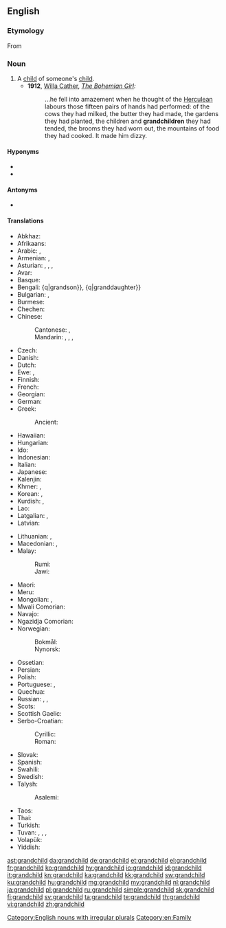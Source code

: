 ==English==
{{wikipedia}}

===Etymology===
From {{prefix|grand|child|lang=en}}

===Noun===
{{en-noun|grandchildren}}

# A [[child]] of someone's [[child]].
#* '''1912''', [[w:Willa Cather|Willa Cather]], ''[[w:The Bohemian Girl (short story)|The Bohemian Girl]]:''
#*: ...he fell into amazement when he thought of the [[Herculean]] labours those fifteen pairs of hands had performed: of the cows they had milked, the butter they had made, the gardens they had planted, the children and '''grandchildren''' they had tended, the brooms they had worn out, the mountains of food they had cooked. It made him dizzy.

====Hyponyms====
* {{l|en|granddaughter}}
* {{l|en|grandson}}

====Antonyms====
* {{sense|with regard to ancestry}} {{l|en|grandparent}}

====Translations====
{{trans-top|child of someone’s child}}
* Abkhaz: {{t-needed|ab}}
* Afrikaans: {{t+|af|kleinkind|n}}
* Arabic: {{t|ar|حَفِيد|m}} {{qualifier|grandson}}, {{t|ar|حَفِيدَة|f}} {{qualifier|granddaughter}}
* Armenian: {{t+|hy|թոռ}}, {{t+|hy|թոռնիկ}}
* Asturian: {{t+|ast|nietu|m}}, {{t+|ast|ñetu|m}}, {{t+|ast|nieta|f}}, {{t+|ast|ñeta|f}}
* Avar: {{t-needed|av}}
* Basque: {{t+|eu|biloba}}
* Bengali: {{t|bn|নাতি}} {q|grandson}}, {{t|bn|নাতনি}} {q|granddaughter}}
* Bulgarian: {{t+|bg|внук|m}}, {{t+|bg|вну́чка|f}}
* Burmese: {{t+|my|မြေး|sc=Mymr}}
* Chechen: {{t-needed|ce}}
* Chinese:
*: Cantonese: {{t|yue|孫|sc=Hani}}, {{t|yue|孙|tr=syun1|sc=Hani}}
*: Mandarin: {{t+|cmn|孫子|tr=sūnzi|sc=Hani}}, {{t+|cmn|孫兒|sc=Hani}}, {{t+|cmn|孙儿|tr=sūn'ér|sc=Hani}} {{qualifier|grandson}}, {{t+|cmn|孫女|tr=sūnnǚ|sc=Hani}} {{qualifier|granddaughter}}
* Czech: {{t+|cs|vnouče|n}}
* Danish: {{t+|da|barnebarn|n}}
* Dutch: {{t+|nl|kleinkind|n}}
* Ewe: {{t|ee|tɔgbuiyɔvi|n}}, {{t|ee|mamayɔvi|n}}
* Finnish: {{t+|fi|lapsenlapsi}}
* French: {{t+|fr|petit-enfant|m}}
* Georgian: {{t+|ka|შვილიშვილი}}
* German: {{t+|de|Enkelkind|n}}
* Greek: {{t+|el|εγγόνι|n}}
*: Ancient: {{t|grc|ἔγγονος|m}}
* Hawaiian: {{t|haw|moʻopuna}}
* Hungarian: {{t+|hu|unoka}}
* Ido: {{t+|io|nepoto}}
* Indonesian: {{t+|id|cucu}}
* Italian: {{t+|it|nipote|m|f}}
* Japanese: {{t+|ja|孫|tr=まご, mago}}
* Kalenjin: {{t|kln|mjokoret}}
* Khmer: {{t+|km|ចៅ|sc=Khmr|tr=chav}}, {{t+|km|នត្តា|sc=Khmr|tr=noattaa}}
* Korean: {{t+|ko|손주}}, {{t|ko|외손주}}
* Kurdish: {{t+|ku|nevî}}, {{t+|ku|torin}}
* Lao: {{t|lo|ຫລານ}}
* Latgalian: {{t|ltg|bārnubārns}}, {{t|ltg|unuks}}
* Latvian: {{t|lv|mazbērns}}
{{trans-mid}}
* Lithuanian: {{t|lt|vaikaitis}}, {{t|lt|anūkas}}
* Macedonian: {{t|mk|внук|m}}, {{t|mk|вну́ка|f}}
* Malay:
*: Rumi: {{t|ms|cucu}}
*: Jawi: {{t|ms|چوچو|sc=Arab}}
* Maori: {{t|mi|mokopuna}}
* Meru: {{t|mer|kajuju}}
* Mongolian: {{t+|mn|ач|sc=Cyrl}}, {{t+|mn|зээ|sc=Cyrl}}
* Mwali Comorian: {{t|wlc|mdjuhu|c1|c2}}
* Navajo: {{t|nv|bitsóóké}}
* Ngazidja Comorian: {{t|zdj|mdjuhu}}
* Norwegian:
*: Bokmål: {{t+|nb|barnebarn|n}}
*: Nynorsk: {{t|nn|barnebarn|n}}
* Ossetian: {{t-needed|os}}
* Persian: {{t+|fa|نوه|tr=nave}}
* Polish: {{t|pl|wnuczę|n}}
* Portuguese: {{t+|pt|neto|m}}, {{t+|pt|neta|f}}
* Quechua: {{t|qu|willka}}
* Russian: {{t+|ru|внук|m}} {{qualifier|grandson}}, {{t+|ru|вну́чка|f}} {{qualifier|granddaughter}}, {{t+|ru|внук|m-p|alt=вну́ки}} {{qualifier|grandchildren}}
* Scots: {{t|sco|oe}}
* Scottish Gaelic: {{t+|gd|ogha|m}}
* Serbo-Croatian:
*: Cyrillic: {{t|sh|унуче|n}}
*: Roman: {{t+|sh|unuče|n}}
* Slovak: {{t|sk|vnúča|n}}
* Spanish: {{t+|es|nieto|m}}
* Swahili: {{t+|sw|mjukuu}}
* Swedish: {{t+|sv|barnbarn|n}}
* Talysh:
*: Asalemi: {{t|tly|نوه|tr=nava|sc=fa-Arab}}
* Taos: {{t|twf|mą́kuna}}
* Thai: {{t+|th|หลาน}}
* Turkish: {{t+|tr|torun}}
* Tuvan: {{t|tyv|уруунуң уруу}}, {{t|tyv|уруунуң оглу}}, {{t|tyv|оглунуң уруу}}, {{t|tyv|оглунуң оглу}}
* Volapük: {{t+|vo|poscil}}
* Yiddish: {{t|yi|אייניקל|n|sc=Hebr}}
{{trans-bottom}}

[[Category:English nouns with irregular plurals]]
[[Category:en:Family]]

[[ast:grandchild]]
[[da:grandchild]]
[[de:grandchild]]
[[et:grandchild]]
[[el:grandchild]]
[[fr:grandchild]]
[[ko:grandchild]]
[[hy:grandchild]]
[[io:grandchild]]
[[id:grandchild]]
[[it:grandchild]]
[[kn:grandchild]]
[[ka:grandchild]]
[[kk:grandchild]]
[[sw:grandchild]]
[[ku:grandchild]]
[[hu:grandchild]]
[[mg:grandchild]]
[[my:grandchild]]
[[nl:grandchild]]
[[ja:grandchild]]
[[pl:grandchild]]
[[ru:grandchild]]
[[simple:grandchild]]
[[sk:grandchild]]
[[fi:grandchild]]
[[sv:grandchild]]
[[ta:grandchild]]
[[te:grandchild]]
[[th:grandchild]]
[[vi:grandchild]]
[[zh:grandchild]]